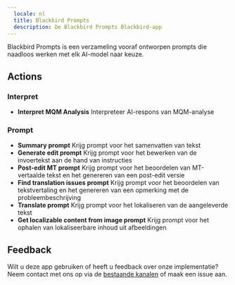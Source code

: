 ```yaml
---
  locale: nl
  title: Blackbird Prompts
  description: De Blackbird Prompts Blackbird-app
---
```


<LinkCard title="View on Github" target="_blank" href="https://github.com/bb-io/AIUtilities" icon="github" />

Blackbird Prompts is een verzameling vooraf ontworpen prompts die naadloos werken met elk AI-model naar keuze.

## Actions

### Interpret
- **Interpret MQM Analysis** Interpreteer AI-respons van MQM-analyse

### Prompt
- **Summary prompt** Krijg prompt voor het samenvatten van tekst
- **Generate edit prompt** Krijg prompt voor het bewerken van de invoertekst aan de hand van instructies
- **Post-edit MT prompt** Krijg prompt voor het beoordelen van MT-vertaalde tekst en het genereren van een post-edit versie
- **Find translation issues prompt** Krijg prompt voor het beoordelen van tekstvertaling en het genereren van een opmerking met de probleembeschrijving
- **Translate prompt** Krijg prompt voor het lokaliseren van de aangeleverde tekst
- **Get localizable content from image prompt** Krijg prompt voor het ophalen van lokaliseerbare inhoud uit afbeeldingen

## Feedback

Wilt u deze app gebruiken of heeft u feedback over onze implementatie? Neem contact met ons op via de [bestaande kanalen](https://www.blackbird.io/) of maak een issue aan.